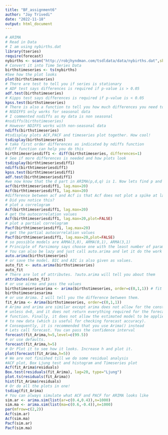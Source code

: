 ---
title: "BF_assignment6"
author: "Jay Trivedi"
date: "2022-11-18"
output: html_document
---


```{r}

# ARIMA
# Read in Data
# I am using nybirths.dat
library(tseries)
require(forecast)
nybirths <- scan("http://robjhyndman.com/tsdldata/data/nybirths.dat",skip=3)
# Convert it into Time Series Data
birthstimeseries <- ts(nybirths)
#See how the plot looks
plot(birthstimeseries)
# There are test to tell you if series is stationary
# ADF test says differences is required if p-value is > 0.05
adf.test(birthstimeseries)
# Kipps test says differences is required if p-value is < 0.05
kpss.test(birthstimeseries)
# There is also a function to tell you how much differences you need to do! 
# NSDIFFS only works for seasonal data
# I commented nsdiffs as my data is non seasonal 
#nsdiffs(birthstimeseries)
# However NDIFFS works with non-seasonal data
ndiffs(birthstimeseries)
#tsdisplay plots ACF,PACF and timeseries plot together. How cool! 
tsdisplay(birthstimeseries)
# take first order differences as indicated by ndiffs function
#diff function can help you do this
birthtimeseriesdiff1 <- diff(birthstimeseries, differences=1)
# See if more differences is needed and how plots look
tsdisplay(birthtimeseriesdiff1)
ndiffs(birthtimeseriesdiff1)
kpss.test(birthtimeseriesdiff1)
adf.test(birthtimeseriesdiff1)
#we now know that the d part in ARIMA(p,d,q) is 1. Now lets find p and q
acf(birthtimeseriesdiff1, lag.max=20)
Acf(birthtimeseriesdiff1, lag.max=20)
#difference between acf and Acf is that Acf does not plot a spike at lag0.
# Did you notice this? 
# plot a correlogram
Acf(birthtimeseriesdiff1, lag.max=20)
# get the autocorrelation values
Acf(birthtimeseriesdiff1, lag.max=20,plot=FALSE)
# plot a partial correlogram
Pacf(birthtimeseriesdiff1, lag.max=20)
# get the partial autocorrelation values
Pacf(birthtimeseriesdiff1, lag.max=20,plot=FALSE)
# so possible models are ARMA(3,0), ARMA(0,1), ARMA(3,1)
# Principle of Parsimony says choose one with the least number of parameters
# You can also be lazy and just call auto.arima and let it do the work for you. 
auto.arima(birthstimeseries)
# or save the model. BIC and AIC is also given as values. 
auto_fit <- auto.arima(birthstimeseries)
auto_fit
# There are lot of attributes. ?auto.arima will tell you about them
attributes(auto_fit) 
# or use airma and pass the values
birthstimeseriesarima <- arima(birthstimeseries, order=c(0,1,1)) # fit an ARIMA(0,1,1) model
birthstimeseriesarima
# or use Arima. I will tell you the difference between them. 
fit_Arima <- Arima(birthstimeseries, order=c(0,1,1))
# Arima and arima are similar except arima does not allow for the constant c
# unless d=0, and it does not return everything required for the forecast()
# function. Finally, it does not allow the estimated model to be applied 
# to new data (which is useful for checking forecast accuracy).
# Consequently, it is recommended that you use Arima() instead
# Lets call forecast. You can pass the confidence interval 
forecast(fit_Arima,h=5,level=c(99.5))
# or use defaults. 
forecast(fit_Arima,h=5)
# Or Plot it to see how it looks. Increase h and plot it. 
plot(forecast(fit_Arima,h=5))
# We are not finished till we do some residual analysis
#ACF plot, Box Ljung test and histogram and Timeseries plot
Acf(fit_Arima$residuals)
Box.test(residuals(fit_Arima), lag=20, type="Ljung")
plot.ts(residuals(fit_Arima))
hist(fit_Arima$residuals)
# Or do all the plots in one! 
tsdiag(fit_Arima)
# You can always simulate what ACF and PACF for ARIMA looks like
sim.ar <- arima.sim(list(ar=c(0.4,0.4)),n=1000)
sim.ma <- arima.sim(list(ma=c(0.6,-0.4)),n=1000)
par(mfrow=c(2,2))
Acf(sim.ar)
Acf(sim.ma)
Pacf(sim.ar)
Pacf(sim.ma)






```
